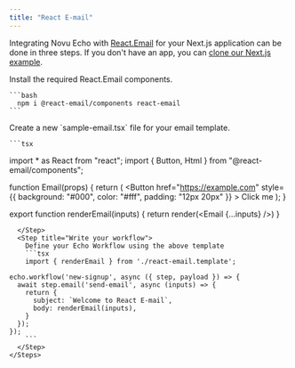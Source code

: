 ```yaml
---
title: "React E-mail"
---
```


Integrating Novu Echo with [React.Email](https://react.email/) for your Next.js application can be done in three steps. If you don't have an app, you can [clone our Next.js example](https://github.com/scopsy/echo-nextjs-example).


<Steps>
  <Step title="Install React.Email components">
    Install the required React.Email components.

    ```bash
      npm i @react-email/components react-email
    ```
  </Step>
  <Step title="Write your email">
    Create a new `sample-email.tsx` file for your email template.

    ```tsx
import * as React from "react";
import { Button, Html } from "@react-email/components";

function Email(props) {
  return (
    <Html>
      <Button
        href="https://example.com"
        style={{ background: "#000", color: "#fff", padding: "12px 20px" }}
      >
        Click me
      </Button>
    </Html>
  );
}

export function renderEmail(inputs) {
  return render(<Email {...inputs} />)
}
```
  </Step>
  <Step title="Write your workflow">
    Define your Echo Workflow using the above template
    ```tsx
    import { renderEmail } from './react-email.template';

echo.workflow('new-signup', async ({ step, payload }) => {
  await step.email('send-email', async (inputs) => {
    return {
      subject: `Welcome to React E-mail`,
      body: renderEmail(inputs),
    }
  });
});
    ```
  </Step>
</Steps>
